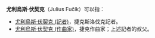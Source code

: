'''尤利烏斯·伏契克'''（Julius Fučík）可以指：
*[[尤利烏斯·伏契克_(記者)|尤利烏斯·伏契克 (記者)]]，捷克斯洛伐克記者。
*[[尤利烏斯·伏契克_(作曲家)|尤利烏斯·伏契克 (作曲家)]]，捷克作曲家；上述記者的叔父。

{{Disambiguation|Y|Cat=七字人名译名消歧义}}